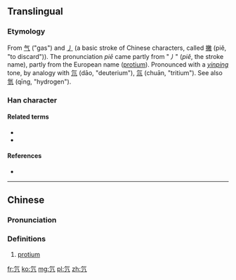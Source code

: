 ==Translingual==

===Etymology===
From [[气]] ("gas") and [[丿]] (a basic stroke of Chinese characters, called [[撇]] (piě, "to discard")). The pronunciation ''piē'' came partly from "丿" (''piě'', the stroke name), partly from the European name ([[protium]]). Pronounced with a ''[[阴平|yinping]]'' tone, by analogy with [[氘]] (dāo, "deuterium"), [[氚]] (chuān, "tritium"). See also [[氫]] (qīng, "hydrogen").

===Han character===
{{Han char|rn=84|rad=气|as=01|sn=5|four=80217|canj=ONL|ids=⿹气丿}}

====Related terms====
* {{l|mul|氕}}
* {{l|mul|氚}}

====References====
* {{Han ref|kx=0599.031|hdz=32010.020|uh=6C15|ud=27669|bh=C97E|bd=51582}}

----

==Chinese==
{{zh-forms}}

===Pronunciation===
{{zh-pron
|m=piē
|c=pit3
|h=pfs=
|md=
|mn=
|w=
|mc=y
|oc=y
|cat=n
}}

===Definitions===
{{zh-hanzi}}

# [[protium]]

[[fr:氕]]
[[ko:氕]]
[[mg:氕]]
[[pl:氕]]
[[zh:氕]]